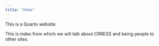 ```yaml
---
title: "Home"
---
```


This is a Quarto website.

This is index from which we will talk about CRRESS and being people to other sites.